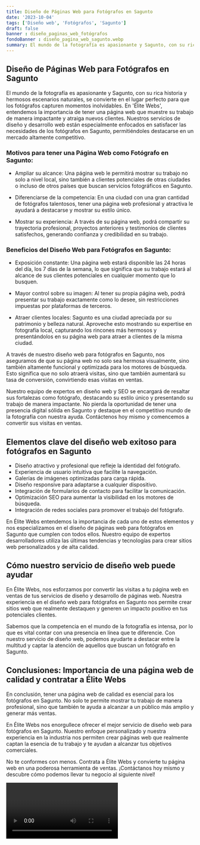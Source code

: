 ```yaml
---
title: Diseño de Páginas Web para Fotógrafos en Sagunto
date: '2023-10-04'
tags: ['Diseño web', 'Fotógrafos', 'Sagunto']
draft: false
banner : diseño_paginas_web_fotógrafos
fondoBanner : diseño_pagina_web_sagunto.webp
summary: El mundo de la fotografía es apasionante y Sagunto, con su rica historia y hermosos escenarios naturales, se convierte en el lugar perfecto para que los fotógrafos capturen momentos inolvidables. En 'Élite Webs', entendemos la importancia de tener una página web que muestre su trabajo de manera impactante y atraiga nuevos clientes. Nuestros servicios de diseño y desarrollo web están especialmente enfocados en satisfacer las necesidades de los fotógrafos en Sagunto, permitiéndoles destacarse en un mercado altamente competitivo.
---
```


## Diseño de Páginas Web para Fotógrafos en Sagunto

El mundo de la fotografía es apasionante y Sagunto, con su rica historia y hermosos escenarios naturales, se convierte en el lugar perfecto para que los fotógrafos capturen momentos inolvidables. En 'Élite Webs', entendemos la importancia de tener una página web que muestre su trabajo de manera impactante y atraiga nuevos clientes. Nuestros servicios de diseño y desarrollo web están especialmente enfocados en satisfacer las necesidades de los fotógrafos en Sagunto, permitiéndoles destacarse en un mercado altamente competitivo.

### Motivos para tener una Página Web como Fotógrafo en Sagunto:

- Ampliar su alcance: Una página web le permitirá mostrar su trabajo no solo a nivel local, sino también a clientes potenciales de otras ciudades o incluso de otros países que buscan servicios fotográficos en Sagunto.

- Diferenciarse de la competencia: En una ciudad con una gran cantidad de fotógrafos talentosos, tener una página web profesional y atractiva le ayudará a destacarse y mostrar su estilo único.

- Mostrar su experiencia: A través de su página web, podrá compartir su trayectoria profesional, proyectos anteriores y testimonios de clientes satisfechos, generando confianza y credibilidad en su trabajo.

### Beneficios del Diseño Web para Fotógrafos en Sagunto:

- Exposición constante: Una página web estará disponible las 24 horas del día, los 7 días de la semana, lo que significa que su trabajo estará al alcance de sus clientes potenciales en cualquier momento que lo busquen.

- Mayor control sobre su imagen: Al tener su propia página web, podrá presentar su trabajo exactamente como lo desee, sin restricciones impuestas por plataformas de terceros.

- Atraer clientes locales: Sagunto es una ciudad apreciada por su patrimonio y belleza natural. Aproveche esto mostrando su expertise en fotografía local, capturando los rincones más hermosos y presentándolos en su página web para atraer a clientes de la misma ciudad.

A través de nuestro diseño web para fotógrafos en Sagunto, nos aseguramos de que su página web no solo sea hermosa visualmente, sino también altamente funcional y optimizada para los motores de búsqueda. Esto significa que no solo atraerá visitas, sino que también aumentará su tasa de conversión, convirtiendo esas visitas en ventas.

Nuestro equipo de expertos en diseño web y SEO se encargará de resaltar sus fortalezas como fotógrafo, destacando su estilo único y presentando su trabajo de manera impactante. No pierda la oportunidad de tener una presencia digital sólida en Sagunto y destaque en el competitivo mundo de la fotografía con nuestra ayuda. Contáctenos hoy mismo y comencemos a convertir sus visitas en ventas.

<GifSeo />

<Cta />

## Elementos clave del diseño web exitoso para fotógrafos en Sagunto

- Diseño atractivo y profesional que refleje la identidad del fotógrafo.
- Experiencia de usuario intuitiva que facilite la navegación.
- Galerías de imágenes optimizadas para carga rápida.
- Diseño responsive para adaptarse a cualquier dispositivo.
- Integración de formularios de contacto para facilitar la comunicación.
- Optimización SEO para aumentar la visibilidad en los motores de búsqueda.
- Integración de redes sociales para promover el trabajo del fotógrafo.

En Élite Webs entendemos la importancia de cada uno de estos elementos y nos especializamos en el diseño de páginas web para fotógrafos en Sagunto que cumplen con todos ellos. Nuestro equipo de expertos desarrolladores utiliza las últimas tendencias y tecnologías para crear sitios web personalizados y de alta calidad.

## Cómo nuestro servicio de diseño web puede ayudar

En Élite Webs, nos esforzamos por convertir las visitas a tu página web en ventas de tus servicios de diseño y desarrollo de páginas web. Nuestra experiencia en el diseño web para fotógrafos en Sagunto nos permite crear sitios web que realmente destaquen y generen un impacto positivo en tus potenciales clientes.

Sabemos que la competencia en el mundo de la fotografía es intensa, por lo que es vital contar con una presencia en línea que te diferencie. Con nuestro servicio de diseño web, podemos ayudarte a destacar entre la multitud y captar la atención de aquellos que buscan un fotógrafo en Sagunto.

## Conclusiones: Importancia de una página web de calidad y contratar a Élite Webs

En conclusión, tener una página web de calidad es esencial para los fotógrafos en Sagunto. No solo te permite mostrar tu trabajo de manera profesional, sino que también te ayuda a alcanzar a un público más amplio y generar más ventas.

En Élite Webs nos enorgullece ofrecer el mejor servicio de diseño web para fotógrafos en Sagunto. Nuestro enfoque personalizado y nuestra experiencia en la industria nos permiten crear páginas web que realmente captan la esencia de tu trabajo y te ayudan a alcanzar tus objetivos comerciales.

No te conformes con menos. Contrata a Élite Webs y convierte tu página web en una poderosa herramienta de ventas. ¡Contáctanos hoy mismo y descubre cómo podemos llevar tu negocio al siguiente nivel!

<Video />

<CtaBot job='Fotógrafos' city='Sagunto'/>

<Gmaps query='Sagunto+españa+maps' />